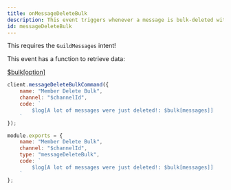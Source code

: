 ```yaml
---
title: onMessageDeleteBulk
description: This event triggers whenever a message is bulk-deleted within a guild.
id: messageDeleteBulk
---
```



<Aside title="Intents">

This requires the `GuildMessages` intent!

</Aside>

<Aside title="Functions" type="tip">

This event has a function to retrieve data:

[$bulk[option]](/functions/bulk)

</Aside>

<Example>

<div slot="default">

```js
client.messageDeleteBulkCommand({
    name: "Member Delete Bulk",
    channel: "$channelId",
    code: `
        $log[A lot of messages were just deleted!: $bulk[messages]]
    `
});
```

</div>
<div slot="handler">

```js
module.exports = {
    name: "Member Delete Bulk",
    channel: "$channelId",
    type: "messageDeleteBulk",
    code: `
        $log[A lot of messages were just deleted!: $bulk[messages]]
    `
};
```

</div>
</Example>